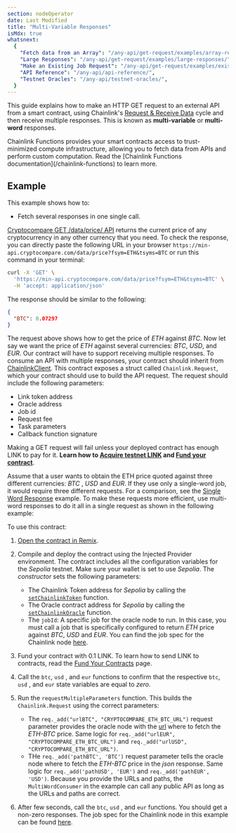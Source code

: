 ```yaml
---
section: nodeOperator
date: Last Modified
title: "Multi-Variable Responses"
isMdx: true
whatsnext:
  {
    "Fetch data from an Array": "/any-api/get-request/examples/array-response/",
    "Large Responses": "/any-api/get-request/examples/large-responses/",
    "Make an Existing Job Request": "/any-api/get-request/examples/existing-job-request/",
    "API Reference": "/any-api/api-reference/",
    "Testnet Oracles": "/any-api/testnet-oracles/",
  }
---
```



This guide explains how to make an HTTP GET request to an external API from a smart contract, using Chainlink's [Request & Receive Data](/any-api/introduction) cycle and then receive multiple responses.
This is known as **multi-variable** or **multi-word** responses.

<Aside type="note" title="Chainlink Functions">
  Chainlink Functions provides your smart contracts access to trust-minimized compute infrastructure, allowing you to
  fetch data from APIs and perform custom computation. Read the [Chainlink Functions
  documentation](/chainlink-functions) to learn more.
</Aside>

<AnyApiCallout callout="prerequisites" />

## Example

This example shows how to:

- Fetch several responses in one single call.

[Cryptocompare GET /data/price/ API](https://min-api.cryptocompare.com/documentation?key=Price&cat=SingleSymbolPriceEndpoint) returns the current price of any cryptocurrency in any other currency that you need. To check the response, you can directly paste the following URL in your browser `https://min-api.cryptocompare.com/data/price?fsym=ETH&tsyms=BTC` or run this command in your terminal:

```bash
curl -X 'GET' \
  'https://min-api.cryptocompare.com/data/price?fsym=ETH&tsyms=BTC' \
  -H 'accept: application/json'
```

The response should be similar to the following:

```json
{
  "BTC": 0.07297
}
```

The request above shows how to get the price of _ETH_ against _BTC_. Now let say we want the price of _ETH_ against several currencies: _BTC_, _USD_, and _EUR_. Our contract will have to support receiving multiple responses.
To consume an API with multiple responses, your contract should inherit from [ChainlinkClient](https://github.com/smartcontractkit/chainlink/blob/master/contracts/src/v0.8/ChainlinkClient.sol). This contract exposes a struct called `Chainlink.Request`, which your contract should use to build the API request. The request should include the following parameters:

- Link token address
- Oracle address
- Job id
- Request fee
- Task parameters
- Callback function signature

<Aside type="caution" title="Note on Funding Contracts">

Making a GET request will fail unless your deployed contract has enough LINK to pay for it. **Learn how to [Acquire testnet LINK](/resources/acquire-link) and [Fund your contract](/resources/fund-your-contract)**.

</Aside>

Assume that a user wants to obtain the ETH price quoted against three different currencies: _BTC_ , _USD_ and _EUR_. If they use only a single-word job, it would require three different requests. For a comparison, see the [Single Word Response](/any-api/get-request/examples/single-word-response) example. To make these requests more efficient, use multi-word responses to do it all in a single request as shown in the following example:

<CodeSample src="samples/APIRequests/MultiWordConsumer.sol" />

To use this contract:

1. [Open the contract in Remix](https://remix.ethereum.org/#url=https://docs.chain.link/samples/APIRequests/MultiWordConsumer.sol).

1. Compile and deploy the contract using the Injected Provider environment. The contract includes all the configuration variables for the _Sepolia_ testnet. Make sure your wallet is set to use _Sepolia_. The _constructor_ sets the following parameters:

   - The Chainlink Token address for _Sepolia_ by calling the [`setChainlinkToken`](/any-api/api-reference/#setchainlinktoken) function.
   - The Oracle contract address for _Sepolia_ by calling the [`setChainlinkOracle`](/any-api/api-reference/#setchainlinkoracle) function.
   - The `jobId`: A specific job for the oracle node to run. In this case, you must call a job that is specifically configured to return _ETH_ price against _BTC_, _USD_ and _EUR_. You can find the job spec for the Chainlink node [here](/chainlink-nodes/job-specs/multi-word-job).

1. Fund your contract with 0.1 LINK. To learn how to send LINK to contracts, read the [Fund Your Contracts](/resources/fund-your-contract) page.

1. Call the `btc`, `usd` , and `eur` functions to confirm that the respective `btc`, `usd` , and `eur` state variables are equal to _zero_.

1. Run the `requestMultipleParameters` function. This builds the `Chainlink.Request` using the correct parameters:

   - The `req._add("urlBTC", "CRYPTOCOMPARE_ETH_BTC_URL")` request parameter provides the oracle node with the [url](https://min-api.cryptocompare.com/data/price?fsym=ETH&tsyms=BTC) where to fetch the _ETH-BTC_ price. Same logic for `req._add("urlEUR", "CRYPTOCOMPARE_ETH_BTC_URL")` and `req._add("urlUSD", "CRYPTOCOMPARE_ETH_BTC_URL")`.
   - THe `req._add('pathBTC', 'BTC')` request parameter tells the oracle node where to fetch the _ETH-BTC_ price in the _json_ response. Same logic for `req._add('pathUSD', 'EUR')` and `req._add('pathEUR', 'USD')`.
     Because you provide the URLs and paths, the `MultiWordConsumer` in the example can call any public API as long as the URLs and paths are correct.

1. After few seconds, call the `btc`, `usd` , and `eur` functions. You should get a non-zero responses.
   The job spec for the Chainlink node in this example can be found [here](/chainlink-nodes/job-specs/multi-word-job).

<AnyApiCallout callout="common" />
